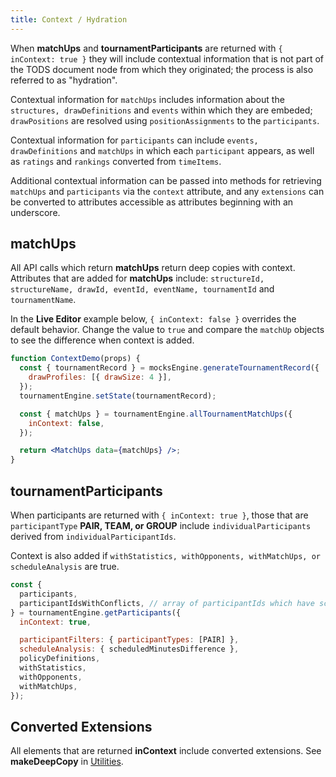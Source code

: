 ```yaml
---
title: Context / Hydration
---
```


When **matchUps** and **tournamentParticipants** are returned with `{ inContext: true }`
they will include contextual information that is not part of the TODS document node from which they originated; the process is also referred to as "hydration".

Contextual information for `matchUps` includes information about the `structures, drawDefinitions` and `events` within which they are embeded;
`drawPositions` are resolved using `positionAssignments` to the `participants`.

Contextual information for `participants` can include `events, drawDefinitions` and `matchUps` in which each `participant` appears,
as well as `ratings` and `rankings` converted from `timeItems`.

Additional contextual information can be passed into methods for retrieving `matchUps` and `participants` via the `context` attribute,
and any `extensions` can be converted to attributes accessible as attributes beginning with an underscore.

## matchUps

All API calls which return **matchUps** return deep copies with context.
Attributes that are added for **matchUps** include: `structureId, structureName, drawId, eventId, eventName, tournamentId` and `tournamentName`.

In the **Live Editor** example below, `{ inContext: false }` overrides the default behavior.
Change the value to `true` and compare the `matchUp` objects to see the difference when context is added.

```jsx live
function ContextDemo(props) {
  const { tournamentRecord } = mocksEngine.generateTournamentRecord({
    drawProfiles: [{ drawSize: 4 }],
  });
  tournamentEngine.setState(tournamentRecord);

  const { matchUps } = tournamentEngine.allTournamentMatchUps({
    inContext: false,
  });

  return <MatchUps data={matchUps} />;
}
```

## tournamentParticipants

When participants are returned with `{ inContext: true }`, those that are `participantType` **PAIR, TEAM, or GROUP** include `individualParticipants` derived from `individualParticipantIds`.

Context is also added if `withStatistics, withOpponents, withMatchUps, or scheduleAnalysis` are true.

```js
const {
  participants,
  participantIdsWithConflicts, // array of participantIds which have scheduling conflicts
} = tournamentEngine.getParticipants({
  inContext: true,

  participantFilters: { participantTypes: [PAIR] },
  scheduleAnalysis: { scheduledMinutesDifference },
  policyDefinitions,
  withStatistics,
  withOpponents,
  withMatchUps,
});
```

## Converted Extensions

All elements that are returned **inContext** include converted extensions. See **makeDeepCopy** in [Utilities](../utilities/make-deep-copy).
